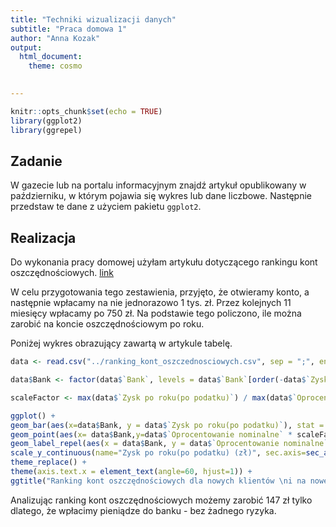 ```yaml
---
title: "Techniki wizualizacji danych"
subtitle: "Praca domowa 1"
author: "Anna Kozak"
output: 
  html_document: 
    theme: cosmo
    

---
```


```r
knitr::opts_chunk$set(echo = TRUE)
library(ggplot2)
library(ggrepel)
```

## Zadanie
W gazecie lub na portalu informacyjnym znajdź artykuł opublikowany w październiku, w którym pojawia się wykres lub dane liczbowe. Następnie przedstaw te dane z użyciem pakietu `ggplot2`.

## Realizacja
Do wykonania pracy domowej użyłam artykułu dotyczącego rankingu kont oszczędnościowych. [link]( https://www.money.pl/gospodarka/wiadomosci/artykul/ranking-kont-oszczednosciowych---pazdziernik,25,0,2418201.html) 

W celu przygotowania tego zestawienia, przyjęto, że otwieramy konto, a następnie wpłacamy na nie jednorazowo 1 tys. zł. Przez kolejnych 11 miesięcy wpłacamy po 750 zł. Na podstawie tego policzono, ile można zarobić na koncie oszczędnościowym po roku.

Poniżej wykres obrazujący zawartą w artykule tabelę.
$$ $$

```r
data <- read.csv("../ranking_kont_oszczednosciowych.csv", sep = ";", encoding = "UTF-8", check.names = FALSE)

data$Bank <- factor(data$`Bank`, levels = data$`Bank`[order(-data$`Zysk po roku(po podatku)`)])

scaleFactor <- max(data$`Zysk po roku(po podatku)`) / max(data$`Oprocentowanie nominalne`)

ggplot() +
geom_bar(aes(x=data$Bank, y = data$`Zysk po roku(po podatku)`), stat = "identity", fill = "gray") +
geom_point(aes(x= data$Bank,y=data$`Oprocentowanie nominalne` * scaleFactor), size=1.5,  col="darkred") + 
geom_label_repel(aes(x = data$Bank, y = data$`Oprocentowanie nominalne` * scaleFactor, label = paste( data$`Oprocentowanie nominalne`, "%"))) + scale_x_discrete(name="Bank") +
scale_y_continuous(name="Zysk po roku(po podatku) (zł)", sec.axis=sec_axis(~./scaleFactor, name="Oprocentowanie nominalne (%)")) + coord_cartesian() +
theme_replace() +
theme(axis.text.x = element_text(angle=60, hjust=1)) +
ggtitle("Ranking kont oszczędnościowych dla nowych klientów \ni na nowe środki - październik 2018")

```

Analizując ranking kont oszczędnościowych możemy zarobić 147 zł tylko dlatego, że wpłacimy pieniądze do banku - bez żadnego ryzyka.